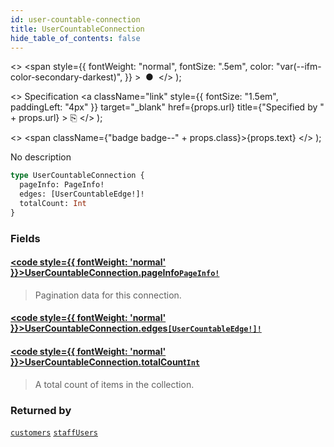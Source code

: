 ```yaml
---
id: user-countable-connection
title: UserCountableConnection
hide_table_of_contents: false
---
```


  <>
    <span
      style={{
        fontWeight: "normal",
        fontSize: ".5em",
        color: "var(--ifm-color-secondary-darkest)",
      }}
    >
      &nbsp;●&nbsp;
    </span>
  </>
);

  <>
    Specification
    <a
      className="link"
      style={{ fontSize: "1.5em", paddingLeft: "4px" }}
      target="\_blank"
      href={props.url}
      title={"Specified by " + props.url}
    >
      ⎘
    </a>
  </>
);

  <>
    <span className={"badge badge--" + props.class}>{props.text}</span>
  </>
);

No description

```graphql
type UserCountableConnection {
  pageInfo: PageInfo!
  edges: [UserCountableEdge!]!
  totalCount: Int
}
```

### Fields

#### [<code style={{ fontWeight: 'normal' }}>UserCountableConnection.<b>pageInfo</b></code>](#)<Bullet />[`PageInfo!`](../../api-reference/objects/page-info) <Badge class="secondary" text="non-null"/> <Badge class="secondary" text="object"/>

> Pagination data for this connection.

#### [<code style={{ fontWeight: 'normal' }}>UserCountableConnection.<b>edges</b></code>](#)<Bullet />[`[UserCountableEdge!]!`](../../api-reference/objects/user-countable-edge) <Badge class="secondary" text="non-null"/> <Badge class="secondary" text="object"/>

>

#### [<code style={{ fontWeight: 'normal' }}>UserCountableConnection.<b>totalCount</b></code>](#)<Bullet />[`Int`](../../api-reference/scalars/int) <Badge class="secondary" text="scalar"/>

> A total count of items in the collection.

### Returned by

[`customers`](../../api-reference/queries/customers) <Badge class="secondary" text="query"/><Bullet />[`staffUsers`](../../api-reference/queries/staff-users) <Badge class="secondary" text="query"/>

